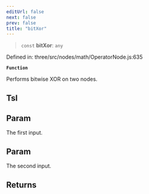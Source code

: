 ```yaml
---
editUrl: false
next: false
prev: false
title: "bitXor"
---
```


> `const` **bitXor**: `any`

Defined in: three/src/nodes/math/OperatorNode.js:635

**`Function`**

Performs bitwise XOR on two nodes.

## Tsl

## Param

The first input.

## Param

The second input.

## Returns
